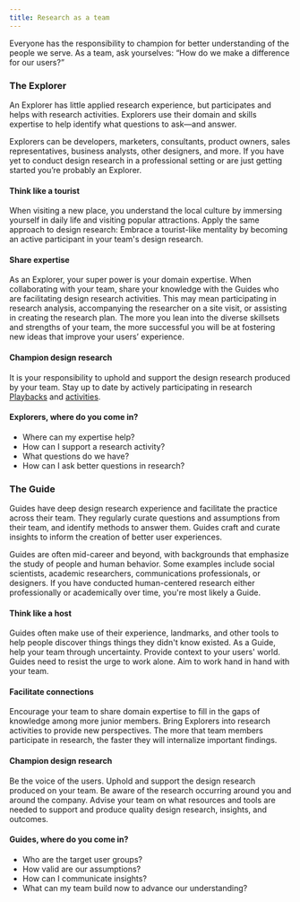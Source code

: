 ```yaml
---
title: Research as a team
---
```


<PageDescription>

Everyone has the responsibility to champion for better understanding of the people we serve. As a team, ask yourselves: “How do we make a difference for our users?”

</PageDescription>

### The Explorer

An Explorer has little applied research experience, but participates and helps with research activities. Explorers use their domain and skills expertise to help identify what questions to ask—and answer.

Explorers can be developers, marketers, consultants, product owners, sales representatives, business analysts, other designers, and more. If you have yet to conduct design research in a professional setting or are just getting started you’re probably an Explorer.

#### Think like a tourist

When visiting a new place, you understand the local culture by immersing yourself in daily life and visiting popular attractions. Apply the same approach to design research: Embrace a tourist-like mentality by becoming an active participant in your team's design research.

#### Share expertise

As an Explorer, your super power is your domain expertise. When collaborating with your team, share your knowledge with the Guides who are facilitating design research activities. This may mean participating in research analysis, accompanying the researcher on a site visit, or assisting in creating the research plan. The more you lean into the diverse skillsets and strengths of your team, the more successful you will be at fostering new ideas that improve your users’ experience.

#### Champion design research

It is your responsibility to uphold and support the design research produced by your team. Stay up to date by actively participating in research <a href="https://www.ibm.com/design/thinking/page/framework/keys/playbacks" target="_blank">Playbacks</a> and <a href="https://www.ibm.com/design/thinking/page/toolkit" target="_blank">activities</a>.

#### Explorers, where do you come in?

- Where can my expertise help?
- How can I support a research activity?
- What questions do we have?
- How can I ask better questions in research?

### The Guide

Guides have deep design research experience and facilitate the practice across their team. They regularly curate questions and assumptions from their team, and identify methods to answer them. Guides craft and curate insights to inform the creation of better user experiences.

Guides are often mid-career and beyond, with backgrounds that emphasize the study of people and human behavior. Some examples include social scientists, academic researchers, communications professionals, or designers. If you have conducted human-centered research either professionally or academically over time, you're most likely a Guide.

#### Think like a host

Guides often make use of their experience, landmarks, and other tools to help people discover things things they didn't know existed. As a Guide, help your team through uncertainty. Provide context to your users' world. Guides need to resist the urge to work alone. Aim to work hand in hand with your team.

#### Facilitate connections

Encourage your team to share domain expertise to fill in the gaps of knowledge among more junior members. Bring Explorers into research activities to provide new perspectives. The more that team members participate in research, the faster they will internalize important findings.

#### Champion design research

Be the voice of the users. Uphold and support the design research produced on your team. Be aware of the research occurring around you and around the company. Advise your team on what resources and tools are needed to support and produce quality design research, insights, and outcomes.

#### Guides, where do you come in?

- Who are the target user groups?
- How valid are our assumptions?
- How can I communicate insights?
- What can my team build now to advance our understanding?
